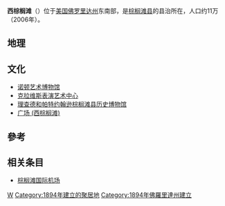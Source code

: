 {{Infobox settlement
|name                     = 西棕榈滩
|official_name            = 西棕榈滩市
|settlement_type          = {{link-en|佛羅里達州行政區劃|City (Florida)|市}}
|nickname                 = 蘭花市、西棕榈、WPB
|image_skyline            = West Palm Beach Aerial November 2014 photo D Ramey Logan.jpg
|image_caption            = 西棕榈滩
|image_flag               = 
|image_seal               = 
|image_map                = Map of Florida highlighting West Palm Beach.svg
|mapsize                  = 250px
|map_caption              = [[棕櫚灘縣|棕櫚灘縣]]在[[佛羅里達州|佛羅里達州]]的位置
|image_map1               = West_Palm_Beach.gif
|mapsize1                 = 250px
|map_caption1             = [[美國人口普查局|美國人口普查局]]的地圖所顯示的市界
|pushpin_map              = USA
|pushpin_label_position   = <!-- the position of the pushpin label: left, right, top, bottom, none -->
|pushpin_map_caption      = 西棕榈滩
|pushpin_mapsize          = 
|subdivision_type         = [[世界政區索引|國家]]
|subdivision_name         = {{nowrap|{{flag|United States of America}}}}
|subdivision_type1        = [[美国州份|州份]]
|subdivision_name1        = {{flag|Florida}}
|subdivision_type2        = [[佛罗里达州行政区划|縣]]
|subdivision_name2        = [[File:Flag_of_Palm_Beach_County,_Florida.png|22px]] [[棕櫚灘縣|棕櫚灘]]
|unit_pref                = Imperial
|area_magnitude           = 1 E8
|area_total_sq_mi         = 58.2
|area_land_sq_mi          = 55.1
|area_water_sq_mi         = 3.1
|area_water_percent       = 
|area_total_km2           = 150.7
|area_land_km2            = 142.8
|area_water_km2           = 7.9
|population_as_of         = [[United_States_Census_Bureau|2014]]
|population_footnotes     = <ref name="2014 Pop Estimate">{{cite web|title=Population Estimates|url=http://www.census.gov/popest/data/cities/totals/2013/SUB-EST2013-3.html|publisher=[[United_States_Census_Bureau|United States Census Bureau]]|accessdate=2014-06-15|archive-url=https://web.archive.org/web/20140522161634/http://www.census.gov/popest/data/cities/totals/2013/SUB-EST2013-3.html|archive-date=2014-05-22|dead-url=yes}}</ref>
|population_note          = 
|population_total         = 104,031
|population_rank          = US: [[List_of_United_States_cities_by_population|280th]]
|population_urban         = 5,502,379 (US: [[List_of_United_States_urban_areas|4th]])
|population_metro         = 5,828,191 (US: [[List_of_Metropolitan_Statistical_Areas|8th]])
|population_density_sq_mi = 1833.8
|population_density_km2   = 707.6
|timezone                 = [[Eastern_Time_Zone|EST]]
|utc_offset               = -5
|timezone_DST             = [[Eastern_Time_Zone|EDT]]
|utc_offset_DST           = -4
|coordinates_display      = inline,title
|coordinates_type         = region:US_type:city
|latd= 26|latm= 42|lats= 35|latNS=N
|longd= 80|longm= 03|longs= 51|longEW=W
|elevation_m              = 6.4
|elevation_ft             = 13
|postal_code_type         = [[ZIP_code|ZIP code]]s
|postal_code              = 33401–33422
|area_code                = [[Area_code_561|561]]
|area_code_type           = [[North_American_Numbering_Plan|Area code]]
|blank_name               = [[Federal_Information_Processing_Standard|FIPS code]]
|blank_info               = 12-76600
|blank1_name              = [[Geographic_Names_Information_System|GNIS]] feature ID
|blank1_info              = 0293097<ref name="GR3">{{cite web|url=http://geonames.usgs.gov|accessdate=2008-01-31|title=US Board on Geographic Names|publisher=[[United_States_Geological_Survey|United States Geological Survey]]|date=2007-10-25|archive-date=2012-02-04|archive-url=https://web.archive.org/web/20120204035720/http://geonames.usgs.gov/|dead-url=no}}</ref>
|website                  = [http://wpb.org/ http://wpb.org]
|footnotes                = 
}}
'''西棕榈滩'''（{{lang-en|West Palm Beach}}）位于[[美国|美国]][[佛罗里达州|佛罗里达州]]东南部，是[[棕榈滩县_(佛罗里达州)|棕榈滩县]]的县治所在，人口约11万（2006年）。

==地理==
{{Weather box|width = auto
|location = 佛罗里达州{{link-en|西棕榈滩国际机场|West Palm Beach International Airport}}（1991–2020年正常值，1888年至今极端数据）
|collapsed = Y
|single line = Y
|metric first = Y
| Jan record high F = 89
| Feb record high F = 90
| Mar record high F = 95
| Apr record high F = 99
| May record high F = 99
| Jun record high F =100
| Jul record high F =101
| Aug record high F = 99
| Sep record high F = 97
| Oct record high F = 95
| Nov record high F = 92
| Dec record high F = 90
<!--
“1. Location »”里选本站
“2. Product »”里选“Monthly summarized data”
“3. Options »”第一选项“Year range：”里填1991-2020，再选“Max temp”或者“Min temp”的默认后，再将结果贴入表格
-->
| Jan avg record high F = 84.3
| Feb avg record high F = 85.8
| Mar avg record high F = 88.8
| Apr avg record high F = 90.4
| May avg record high F = 91.9
| Jun avg record high F = 93.7
| Jul avg record high F = 94.2
| Aug avg record high F = 94.2
| Sep avg record high F = 92.4
| Oct avg record high F = 90.0
| Nov avg record high F = 86.5
| Dec avg record high F = 84.3
|year avg record high F = 95.4
| Jan high F = 74.7
| Feb high F = 76.7
| Mar high F = 79.2
| Apr high F = 82.2
| May high F = 85.7
| Jun high F = 88.3
| Jul high F = 90.0
| Aug high F = 89.9
| Sep high F = 88.0
| Oct high F = 84.7
| Nov high F = 80.0
| Dec high F = 76.5
| Jan low F = 57.9
| Feb low F = 60.1
| Mar low F = 63.0
| Apr low F = 67.5
| May low F = 71.7
| Jun low F = 75.0
| Jul low F = 76.1
| Aug low F = 76.5
| Sep low F = 75.8
| Oct low F = 72.6
| Nov low F = 66.1
| Dec low F = 61.5

| Jan avg record low F = 40.2
| Feb avg record low F = 43.9
| Mar avg record low F = 48.2
| Apr avg record low F = 55.1
| May avg record low F = 63.0
| Jun avg record low F = 70.3
| Jul avg record low F = 71.8
| Aug avg record low F = 72.4
| Sep avg record low F = 71.5
| Oct avg record low F = 59.9
| Nov avg record low F = 51.2
| Dec avg record low F = 44.4
|year avg record low F = 37.7
| Jan record low F = 26
| Feb record low F = 27
| Mar record low F = 26
| Apr record low F = 38
| May record low F = 45
| Jun record low F = 60
| Jul record low F = 64
| Aug record low F = 65
| Sep record low F = 61
| Oct record low F = 46
| Nov record low F = 36
| Dec record low F = 24
|precipitation colour = green
| Jan precipitation inch = 3.47
| Feb precipitation inch = 2.63
| Mar precipitation inch = 3.31
| Apr precipitation inch = 3.68
| May precipitation inch = 4.91
| Jun precipitation inch = 8.48
| Jul precipitation inch = 5.63
| Aug precipitation inch = 8.68
| Sep precipitation inch = 7.96
| Oct precipitation inch = 5.90
| Nov precipitation inch = 3.62
| Dec precipitation inch = 3.48
|year precipitation inch =61.75
|unit precipitation days = 0.01 in
| Jan precipitation days =  8.1
| Feb precipitation days =  7.3
| Mar precipitation days =  7.8
| Apr precipitation days =  7.5
| May precipitation days = 10.8
| Jun precipitation days = 15.7
| Jul precipitation days = 15.1
| Aug precipitation days = 17.8
| Sep precipitation days = 16.6
| Oct precipitation days = 12.3
| Nov precipitation days =  9.1
| Dec precipitation days =  9.3
|year precipitation days=
|Jan humidity = 74
|Feb humidity = 73
|Mar humidity = 71
|Apr humidity = 69
|May humidity = 72
|Jun humidity = 78
|Jul humidity = 77
|Aug humidity = 77
|Sep humidity = 78
|Oct humidity = 75
|Nov humidity = 75
|Dec humidity = 75
|year humidity=
|source 1 = NOAA（1981–2010年相对湿度）<ref name= "NWS Miami - South Florida">{{cite web |url = https://www.weather.gov/wrh/climate?wfo=mfl |title = NowData - NOAA Online Weather Data |publisher = [[美国国家海洋和大气管理局|美国国家海洋和大气管理局]] |accessdate = 2022-06-20 |dead-url = no}}</ref><ref name="1991-2020 normals">{{cite web |format=pdf |url=https://www.ncei.noaa.gov/access/services/data/v1?dataset=normals-monthly-1991-2020&startDate=0001-01-01&endDate=9996-12-31&stations=USW00012844&format=pdf |publisher=National Oceanic and Atmospheric Administration |title=Station: WEST PALM BEACH INTL AP, FL US USW00012844 |access-date=2022-06-20 |dead-url=no }}</ref><ref name="RH">{{cite web |url = https://www1.ncdc.noaa.gov/pub/data/lcd/annual/2018/01201813PBI.pdf |title = Local Climatological Data Annual Summary with Comparative Data for WEST PALM BEACH, FLORIDA (KPBI) |publisher = National Oceanic and Atmospheric Administration |access-date = 2022-06-20 |page=3}}</ref><br/>
西棕榈滩国际交换站，1888年4月–1929年12月在[[朱庇特_(佛罗里达州)|朱庇特]]-[[赫珀卢克索_(佛罗里达州)|赫珀卢克索]]，1930年1月起在西棕榈滩市区或者西棕榈滩国际机场。<ref>{{Cite web |url=http://threadex.rcc-acis.org/ |title=ThreadEx |accessdate=2022-06-20 |dead-url=no}}</ref>
}}

==文化==
*[[诺顿艺术博物馆|诺顿艺术博物馆]]
*[[克拉维斯表演艺术中心|克拉维斯表演艺术中心]]
*[[理查德和帕特约翰逊棕榈滩县历史博物馆|理查德和帕特约翰逊棕榈滩县历史博物馆]]
*[[广场_(西棕榈滩)|广场 (西棕榈滩)]]

==參考==
{{reflist}}

== 相关条目 ==
* [[棕榈滩国际机场|棕榈滩国际机场]]

{{Authority control}}
{{Florida-stub}}

[[Category:佛罗里达州城市|W]]
[[Category:1894年建立的聚居地|Category:1894年建立的聚居地]]
[[Category:1894年佛羅里達州建立|Category:1894年佛羅里達州建立]]